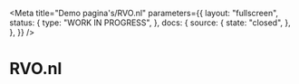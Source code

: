 
<Meta
  title="Demo pagina's/RVO.nl"
  parameters={{
    layout: "fullscreen",
    status: {
      type: "WORK IN PROGRESS",
    },
    docs: {
      source: {
        state: "closed",
      },
    },
  }}
/>

# RVO.nl

<Canvas>
  <Story name="Home">
    <Home />
  </Story>
</Canvas>
